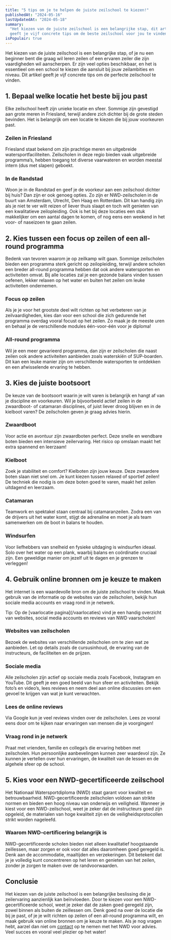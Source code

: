 ```yaml
---
title: "5 tips om je te helpen de juiste zeilschool te kiezen!"
publishedAt: "2024-05-16"
lastUpdatedAt: "2024-05-18"
summary:
  "Het kiezen van de juiste zeilschool is een belangrijke stap, dit artikel
  geeft je vijf concrete tips om de beste zeilschool voor jou te vinden!"
isPopulair: true
---
```


Het kiezen van de juiste zeilschool is een belangrijke stap, of je nu een
beginner bent die graag wil leren zeilen of een ervaren zeiler die zijn
vaardigheden wil aanscherpen. Er zijn veel opties beschikbaar, en het is
essentieel om een school te kiezen die aansluit bij jouw zeilambities en niveau.
Dit artikel geeft je vijf concrete tips om de perfecte zeilschool te vinden.

## 1. Bepaal welke locatie het beste bij jou past

Elke zeilschool heeft zijn unieke locatie en sfeer. Sommige zijn gevestigd aan
grote meren in Friesland, terwijl andere zich dichter bij de grote steden
bevinden. Het is belangrijk om een locatie te kiezen die bij jouw voorkeuren
past.

### Zeilen in Friesland

Friesland staat bekend om zijn prachtige meren en uitgebreide
watersportfaciliteiten. Zeilscholen in deze regio bieden vaak uitgebreide
programma’s, hebben toegang tot diverse vaarwateren en worden meestal intern
(dus met slapen) geboekt.

### In de Randstad

Woon je in de Randstad en geef je de voorkeur aan een zeilschool dichter bij
huis? Dan zijn er ook genoeg opties. Zo zijn er NWD-zeilscholen in de buurt van
Amsterdam, Utrecht, Den Haag en Rotterdam. Dit kan handig zijn als je niet te
ver wilt reizen of liever thuis slaapt en toch wilt genieten van een
kwalitatieve zeilopleiding. Ook is het bij deze locaties een stuk makkelijker om
een aantal dagen te komen, of nog eens een weekend in het voor- of naseizoen te
gaan zeilen.

## 2. Kies tussen een focus op zeilen of een all-round programma

Bedenk van tevoren waarom je op zeilkamp wilt gaan. Sommige zeilscholen bieden
een programma sterk gericht op zeilopleiding, terwijl andere scholen een breder
all-round programma hebben dat ook andere watersporten en activiteiten omvat.
Bij alle locaties zal je een gezonde balans vinden tussen oefenen, lekker
relaxen op het water en buiten het zeilen om leuke activiteiten ondernemen.

### Focus op zeilen

Als je je voor het grootste deel wilt richten op het verbeteren van je
zeilvaardigheden, kies dan voor een school die zich gedurende het programma
overdag vooral focust op het zeilen. Zo maak je de meeste uren en behaal je de
verschillende modules één-voor-één voor je diploma!

### All-round programma

Wil je een meer gevarieerd programma, dan zijn er zeilscholen die naast zeilen
ook andere activiteiten aanbieden zoals waterskiën of SUP-boarden. Dit kan een
leuke manier zijn om verschillende watersporten te ontdekken en een afwisselende
ervaring te hebben.

## 3. Kies de juiste bootsoort

De keuze van de bootsoort waarin je wilt varen is belangrijk en hangt af van je
discipline en voorkeuren. Wil je bijvoorbeeld actief zeilen in de zwaardboot- of
catamaran disciplines, of juist liever droog blijven en in de kielboot varen? De
zeilscholen geven je graag advies hierin.

### Zwaardboot

Voor actie en avontuur zijn zwaardboten perfect. Deze snelle en wendbare boten
bieden een intensieve zeilervaring. Het risico op omslaan maakt het extra
spannend en leerzaam!

### Kielboot

Zoek je stabiliteit en comfort? Kielboten zijn jouw keuze. Deze zwaardere boten
slaan niet snel om. Je kunt kiezen tussen relaxed of sportief zeilen! De
techniek die nodig is om deze boten goed te varen, maakt het zeilen uitdagend en
leerzaam.

### Catamaran

Teamwork en spektakel staan centraal bij catamaranzeilen. Zodra een van de
drijvers uit het water komt, stijgt de adrenaline en moet je als team
samenwerken om de boot in balans te houden.

### Windsurfen

Voor liefhebbers van snelheid en fysieke uitdaging is windsurfen ideaal. Solo
over het water op een plank, waarbij balans en coördinatie cruciaal zijn. Een
geweldige manier om jezelf uit te dagen en je grenzen te verleggen!

## 4. Gebruik online bronnen om je keuze te maken

Het internet is een waardevolle bron om de juiste zeilschool te vinden. Maak
gebruik van de informatie op de websites van de zeilscholen, bekijk hun sociale
media accounts en vraag rond in je netwerk.

<Note>
  Tip: Op de [vaarlocatie pagina](/vaarlocaties) vind je een handig overzicht
  van websites, social media accounts en reviews van NWD vaarscholen!
</Note>

### Websites van zeilscholen

Bezoek de websites van verschillende zeilscholen om te zien wat ze aanbieden.
Let op details zoals de cursusinhoud, de ervaring van de instructeurs, de
faciliteiten en de prijzen.

### Sociale media

Alle zeilscholen zijn actief op sociale media zoals Facebook, Instagram en
YouTube. Dit geeft je een goed beeld van hun sfeer en activiteiten. Bekijk
foto’s en video’s, lees reviews en neem deel aan online discussies om een gevoel
te krijgen van wat je kunt verwachten.

### Lees de online reviews

Via Google kun je veel reviews vinden over de zeilscholen. Lees ze vooral eens
door om te kijken naar ervaringen van mensen die je voorgingen!

### Vraag rond in je netwerk

Praat met vrienden, familie en collega’s die ervaring hebben met zeilscholen.
Hun persoonlijke aanbevelingen kunnen zeer waardevol zijn. Ze kunnen je
vertellen over hun ervaringen, de kwaliteit van de lessen en de algehele sfeer
op de school.

## 5. Kies voor een NWD-gecertificeerde zeilschool

Het Nationaal Watersportdiploma (NWD) staat garant voor kwaliteit en
betrouwbaarheid. NWD-gecertificeerde zeilscholen voldoen aan strikte normen en
bieden een hoog niveau van onderwijs en veiligheid. Wanneer je kiest voor een
NWD-zeilschool, weet je zeker dat de instructeurs goed zijn opgeleid, de
materialen van hoge kwaliteit zijn en de veiligheidsprotocollen strikt worden
nageleefd.

### Waarom NWD-certificering belangrijk is

NWD-gecertificeerde scholen bieden niet alleen kwalitatief hoogstaande
zeillessen, maar zorgen er ook voor dat alles daaromheen goed geregeld is. Denk
aan de accommodatie, maaltijden en verzekeringen. Dit betekent dat je je
volledig kunt concentreren op het leren en genieten van het zeilen, zonder je
zorgen te maken over de randvoorwaarden.

## Conclusie

Het kiezen van de juiste zeilschool is een belangrijke beslissing die je
zeilervaring aanzienlijk kan beïnvloeden. Door te kiezen voor een
NWD-gecertificeerde school, weet je zeker dat de zaken goed geregeld zijn, zowel
binnen als buiten de zeillessen om. Denk goed na over de locatie die bij je
past, of je je wilt richten op zeilen of een all-round programma wilt, en maak
gebruik van online bronnen om je keuze te maken. Als je nog vragen hebt, aarzel
dan niet om [contact](/contact) op te nemen met het NWD voor advies. Veel succes
en vooral veel plezier op het water!
